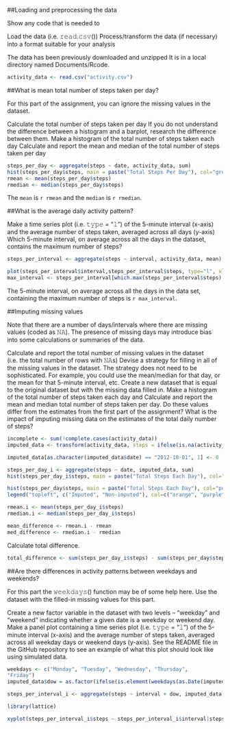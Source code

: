 

##Loading and preprocessing the data

Show any code that is needed to

Load the data (i.e. 𝚛𝚎𝚊𝚍.𝚌𝚜𝚟())
Process/transform the data (if necessary) into a format suitable for your analysis


The data has been previously downloaded and unzipped
It is in a local directory named Documents/Rcode. 

```r


activity_data <- read.csv("activity.csv")
```


##What is mean total number of steps taken per day?

For this part of the assignment, you can ignore the missing values in the dataset.

Calculate the total number of steps taken per day
If you do not understand the difference between a histogram and a barplot, research the difference between them. Make a histogram of the total number of steps taken each day
Calculate and report the mean and median of the total number of steps taken per day

```r
steps_per_day <- aggregate(steps ~ date, activity_data, sum)
hist(steps_per_day$steps, main = paste("Total Steps Per Day"), col="green", xlab="Number of Steps")
rmean <- mean(steps_per_day$steps)
rmedian <- median(steps_per_day$steps)
```

The `mean` is `r rmean` and the `median` is `r rmedian`.

##What is the average daily activity pattern?

Make a time series plot (i.e. 𝚝𝚢𝚙𝚎 = "𝚕") of the 5-minute interval (x-axis) and the average number of steps taken, averaged across all days (y-axis)
Which 5-minute interval, on average across all the days in the dataset, contains the maximum number of steps?
```r
steps_per_interval <- aggregate(steps ~ interval, activity_data, mean)

plot(steps_per_interval$interval,steps_per_interval$steps, type="l", xlab="Interval", ylab="Number of Steps", main="Average Number of Steps vs Intervals")
max_interval <- steps_per_interval[which.max(steps_per_interval$steps),1]
```

The 5-minute interval, on average across all the days in the data set, containing the maximum number of steps is `r max_interval`.

##Imputing missing values

Note that there are a number of days/intervals where there are missing values (coded as 𝙽𝙰). The presence of missing days may introduce bias into some calculations or summaries of the data.

Calculate and report the total number of missing values in the dataset (i.e. the total number of rows with 𝙽𝙰s)
Devise a strategy for filling in all of the missing values in the dataset. The strategy does not need to be sophisticated. For example, you could use the mean/median for that day, or the mean for that 5-minute interval, etc.
Create a new dataset that is equal to the original dataset but with the missing data filled in.
Make a histogram of the total number of steps taken each day and Calculate and report the mean and median total number of steps taken per day. Do these values differ from the estimates from the first part of the assignment? What is the impact of imputing missing data on the estimates of the total daily number of steps?
```r
incomplete <- sum(!complete.cases(activity_data))
imputed_data <- transform(activity_data, steps = ifelse(is.na(activity_data$steps), steps_per_interval$steps[match(activity_data$interval, steps_per_interval$interval)], activity_data$steps))
```


```r
imputed_data[as.character(imputed_data$date) == "2012-10-01", 1] <- 0
```

```r
steps_per_day_i <- aggregate(steps ~ date, imputed_data, sum)
hist(steps_per_day_i$steps, main = paste("Total Steps Each Day"), col="orange", xlab="Number of Steps")

hist(steps_per_day$steps, main = paste("Total Steps Each Day"), col="purple", xlab="Number of Steps", add=T)
legend("topleft", c("Imputed", "Non-imputed"), col=c("orange", "purple"), lwd=10)
```

```r
rmean.i <- mean(steps_per_day_i$steps)
rmedian.i <- median(steps_per_day_i$steps)
```

```r
mean_difference <- rmean.i - rmean
med_difference <- rmedian.i - rmedian
```

Calculate total difference.
```r
total_difference <- sum(steps_per_day_i$steps) - sum(steps_per_day$steps)
```

##Are there differences in activity patterns between weekdays and weekends?

For this part the 𝚠𝚎𝚎𝚔𝚍𝚊𝚢𝚜() function may be of some help here. Use the dataset with the filled-in missing values for this part.

Create a new factor variable in the dataset with two levels – “weekday” and “weekend” indicating whether a given date is a weekday or weekend day.
Make a panel plot containing a time series plot (i.e. 𝚝𝚢𝚙𝚎 = "𝚕") of the 5-minute interval (x-axis) and the average number of steps taken, averaged across all weekday days or weekend days (y-axis). See the README file in the GitHub repository to see an example of what this plot should look like using simulated data.
``` r
weekdays <- c("Monday", "Tuesday", "Wednesday", "Thursday", 
"Friday")
imputed_data$dow = as.factor(ifelse(is.element(weekdays(as.Date(imputed_data$date)),weekdays), "Weekday", "Weekend"))

steps_per_interval_i <- aggregate(steps ~ interval + dow, imputed_data, mean)

library(lattice)

xyplot(steps_per_interval_i$steps ~ steps_per_interval_i$interval|steps_per_interval_i$dow, main="Average Steps per Day per Interval",xlab="Interval", ylab="Steps",layout=c(2,1), type="l")

```
